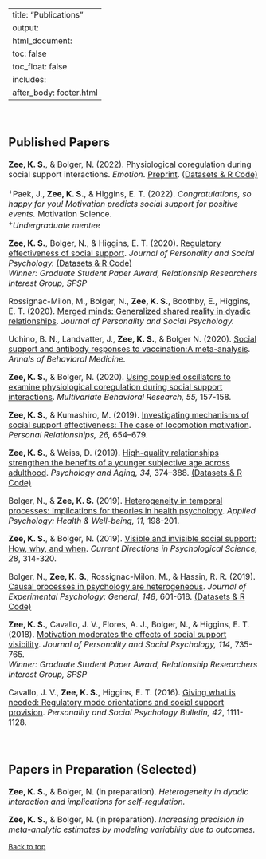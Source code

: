 
---
title: "Publications"
output: 
  html_document:
    toc: false
    toc_float: false
    includes:
      after_body: footer.html
---


<font size="3"> 

<br>

## Published Papers

**Zee, K. S.**, & Bolger, N. (2022). Physiological coregulation during social support interactions. *Emotion*. [Preprint](https://psyarxiv.com/83hpa){target="_blank"}. [(Datasets & R Code)](https://github.com/kzee/zee-bolger-coreg){target="_blank"}

^+^Paek, J., **Zee, K. S.**, & Higgins, E. T. (2022). *Congratulations, so happy for you! Motivation predicts social support for positive events.* Motivation Science. \
^+^*Undergraduate mentee*

**Zee, K. S.**, Bolger, N., & Higgins, E. T. (2020). [Regulatory effectiveness of social support](http://dx.doi.org/10.1037/pspi0000235){target="_blank"}. *Journal of Personality and Social Psychology.* [(Datasets & R Code)](https://github.com/kzee/zee-res){target="_blank"} \
*Winner: Graduate Student Paper Award, Relationship Researchers Interest Group, SPSP*

Rossignac-Milon, M., Bolger, N., **Zee, K. S.**, Boothby, E., Higgins, E. T. (2020). [Merged minds: Generalized shared reality in dyadic relationships](https://psycnet.apa.org/record/2020-51514-001){target="_blank"}. *Journal of Personality and Social Psychology.*

Uchino, B. N., Landvatter, J., **Zee, K. S.**, & Bolger N. (2020). [Social support and antibody responses to vaccination:A meta-analysis](https://academic.oup.com/abm/advance-article/doi/10.1093/abm/kaaa029/5838063){target="_blank"}. *Annals of Behavioral Medicine.*

**Zee, K. S.**, & Bolger, N. (2020). [Using coupled oscillators to examine physiological coregulation during social support interactions](https://doi.org/10.1080/00273171.2019.1699392){target="_blank"}. *Multivariate Behavioral Research, 55,* 157-158. 

**Zee, K. S.**, & Kumashiro, M. (2019). [Investigating mechanisms of social support effectiveness: The case of locomotion motivation](https://onlinelibrary.wiley.com/doi/epdf/10.1111/pere.12298){target="_blank"}. *Personal Relationships, 26,* 654–679.

**Zee, K. S.**, & Weiss, D. (2019). [High-quality relationships strengthen the benefits of a younger subjective age across adulthood](http://dx.doi.org/10.1037/pag0000349){target="_blank"}. *Psychology and Aging, 34,* 374–388. [(Datasets & R Code)](https://github.com/kzee/zee-weiss-2019){target="_blank"}

Bolger, N., & **Zee, K. S.** (2019). [Heterogeneity in temporal processes: Implications for theories in health psychology](https://onlinelibrary.wiley.com/doi/full/10.1111/aphw.12159){target="_blank"}. *Applied Psychology: Health & Well-being, 11,* 198-201.

**Zee, K. S.**, & Bolger, N. (2019). [Visible and invisible social support: How, why, and when](https://doi.org/10.1177/0963721419835214){target="_blank"}. *Current Directions in Psychological Science, 28*, 314-320. 

Bolger, N., **Zee, K. S.**, Rossignac-Milon, M., & Hassin, R. R. (2019). [Causal processes in psychology are heterogeneous](http://dx.doi.org/10.1037/xge0000558){target="_blank"}. *Journal of Experimental Psychology: General*, *148*, 601-618. [(Datasets & R Code)](https://github.com/kzee/heterogeneityproject){target="_blank"}

**Zee, K. S.**, Cavallo, J. V., Flores, A. J., Bolger, N., & Higgins, E. T. (2018). [Motivation moderates the effects of social support visibility](http://dx.doi.org/10.1037/pspi0000119){target="_blank"}. *Journal of Personality and Social Psychology, 114*, 735-765. \
*Winner: Graduate Student Paper Award, Relationship Researchers Interest Group, SPSP*

Cavallo, J. V., **Zee, K. S.**, Higgins, E. T. (2016). [Giving what is needed: Regulatory mode orientations and social support provision](https://doi.org/10.1177%2F0146167216651852){target="_blank"}. *Personality and Social Psychology Bulletin, 42*, 1111-1128. 


<br>



## Papers in Preparation (Selected)

**Zee, K. S.**, & Bolger, N. (in preparation). *Heterogeneity in dyadic interaction and implications for self-regulation.*

**Zee, K. S.**, & Bolger, N. (in preparation). *Increasing precision in meta-analytic estimates by modeling variability due to outcomes.*  



</font> 

 <a href="#top">Back to top</a>